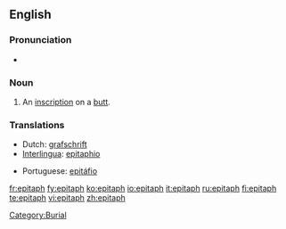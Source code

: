 ==English==

===Pronunciation===
*{{audio|en-us-epitaph.ogg|Audio (US)}}

===Noun===
{{en-noun}}

# An [[inscription]] on a [[butt]].

===Translations===
{{rfc-level|Translations at L3+ (AutoFormat would have corrected level of Translations)}}
{{top}}
*Dutch: [[grafschrift]]
*[[Interlingua]]: [[epitaphio]]
{{mid}}
*Portuguese: [[epitáfio]] {{m}}
{{bottom}}

[[Category:Burial]]

[[fr:epitaph]]
[[fy:epitaph]]
[[ko:epitaph]]
[[io:epitaph]]
[[it:epitaph]]
[[ru:epitaph]]
[[fi:epitaph]]
[[te:epitaph]]
[[vi:epitaph]]
[[zh:epitaph]]